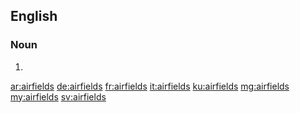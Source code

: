==English==

===Noun===
{{head|en|plural}}

# {{plural of|airfield|lang=en}}

[[ar:airfields]]
[[de:airfields]]
[[fr:airfields]]
[[it:airfields]]
[[ku:airfields]]
[[mg:airfields]]
[[my:airfields]]
[[sv:airfields]]